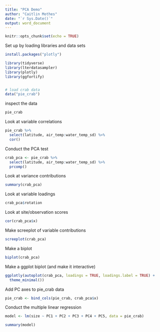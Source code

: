 ```yaml
---
title: "PCA Demo"
author: "Caitlin Mothes"
date: "`r Sys.Date()`"
output: word_document
---
```


```r
knitr::opts_chunk$set(echo = TRUE)
```

Set up by loading libraries and data sets

```r
install.packages("plotly")
```


```r
library(tidyverse)
library(lterdatasampler)
library(plotly)
library(ggfortify)


# load crab data
data("pie_crab")

```

inspect the data

```r
pie_crab
```


Look at variable correlations
```r
pie_crab %>% 
  select(latitude, air_temp:water_temp_sd) %>% 
  cor()
```


Conduct the PCA test

```r
crab_pca <- pie_crab %>% 
  select(latitude, air_temp:water_temp_sd) %>%
  prcomp()
```


Look at variance contributions
```r
summary(crab_pca)
```

Look at variable loadings
```r
crab_pca$rotation
```

Look at site/observation scores
```r
cor(crab_pca$x)
```

Make screeplot of variable contributions
```r
screeplot(crab_pca)
```

Make a biplot
```r
biplot(crab_pca)
```

Make a ggplot biplot (and make it interactive)
```r
ggplotly(autoplot(crab_pca, loadings = TRUE, loadings.label = TRUE) +
  theme_minimal()) 
```


Add PC axes to pie_crab data

```r
pie_crab <- bind_cols(pie_crab, crab_pca$x)
```

Conduct the multiple linear regression
```r
model <- lm(size ~ PC1 + PC2 + PC3 + PC4 + PC5, data = pie_crab)
```

```r
summary(model)
```

